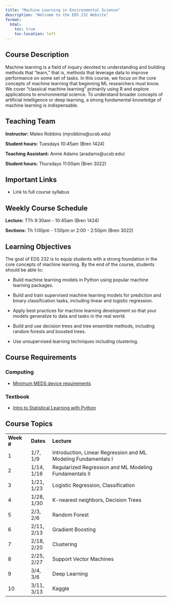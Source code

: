 ```yaml
---
title: "Machine Learning in Environmental Science"
description: "Welcome to the EDS 232 Website"
format:
  html:
    toc: true
    toc-location: left
---
```


## Course Description

Machine learning is a field of inquiry devoted to understanding and building methods that "learn," that is, methods that leverage data to improve performance on some set of tasks. In this course, we focus on the core concepts of machine learning that beginning ML researchers must know. We cover "classical machine learning" primarily using R and explore applications to environmental science. To understand broader concepts of artificial intelligence or deep learning, a strong fundamental knowledge of machine learning is indispensable.

## Teaching Team

**Instructor:** Mateo Robbins (mjrobbins\@ucsb.edu)

**Student hours:** Tuesdays 10:45am (Bren 1424)

**Teaching Assistant:** Annie Adams (aradams\@ucsb.edu)

**Student hours:** Thursdays 11:00am (Bren 3022)

## Important Links

-   Link to full course syllabus

## Weekly Course Schedule

**Lecture:** TTh 9:30am - 10:45am (Bren 1424)

**Sections:** Th 1:00pm - 1:50pm or 2:00 - 2:50pm (Bren 3022)

## Learning Objectives

The goal of EDS 232 is to equip students with a strong foundation in the core concepts of machine learning. By the end of the course, students should be able to:

-   Build machine learning models in Python using popular machine learning packages.

-   Build and train supervised machine learning models for prediction and binary classification tasks, including linear and logistic regression.

-   Apply best practices for machine learning development so that your models generalize to data and tasks in the real world.

-   Build and use decision trees and tree ensemble methods, including random forests and boosted trees.

-   Use unsupervised learning techniques including clustering.

## Course Requirements

### Computing

-   [Minimum MEDS device requirements](https://ucsb-meds.github.io/computer_reqs.html)

### Textbook

-   [Intro to Statistical Learning with Python](https://www.statlearning.com/)

## Course Topics

|             |            |                                                                |
|-------------|------------|----------------------------------------------------------------|
| **Week \#** | **Dates**  | **Lecture**                                                    |
| 1           | 1/7, 1/9   | Introduction, Linear Regression and ML Modeling Fundamentals I |
| 2           | 1/14, 1/16 | Regularized Regression and ML Modeling Fundamentals II         |
| 3           | 1/21, 1/23 | Logistic Regression, Classification                            |
| 4           | 1/28, 1/30 | K-nearest neighbors, Decision Trees                            |
| 5           | 2/3, 2/6   | Random Forest                                                  |
| 6           | 2/11, 2/13 | Gradient Boosting                                              |
| 7           | 2/18, 2/20 | Clustering                                                     |
| 8           | 2/25, 2/27 | Support Vector Machines                                        |
| 9           | 3/4, 3/6   | Deep Learning                                                  |
| 10          | 3/11, 3/13 | Kaggle                                                         |
